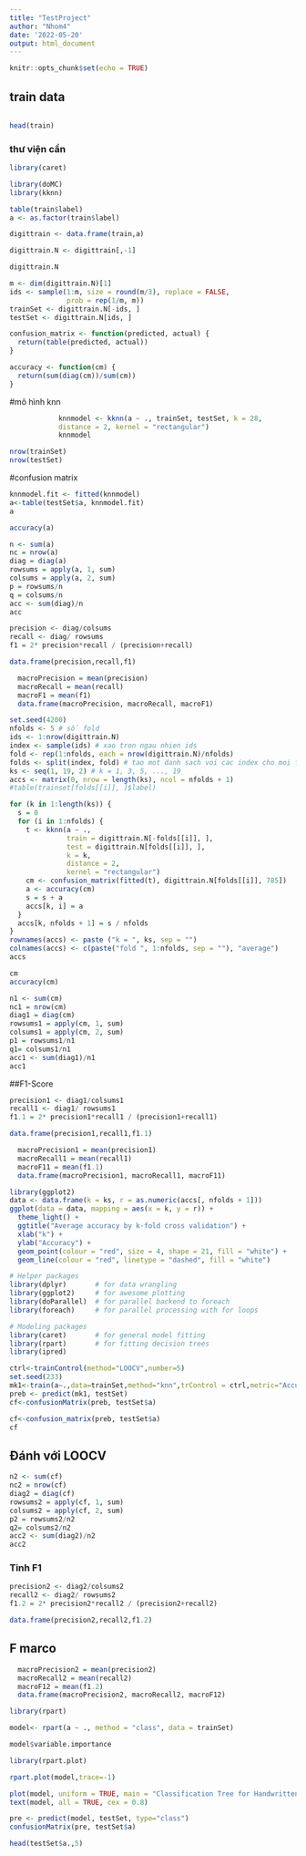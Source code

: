 ```yaml
---
title: "TestProject"
author: "Nhom4"
date: '2022-05-20'
output: html_document
---
```


```r
knitr::opts_chunk$set(echo = TRUE)
```

## train data
```r
```


```r
head(train)
```

### thư viện cần
```r
library(caret)
```
```r
library(doMC)
library(kknn)

```
```r
table(train$label)
a <- as.factor(train$label)

```
```r
digittrain <- data.frame(train,a)
```
```r
digittrain.N <- digittrain[,-1]
```
```r
digittrain.N
```
```r

m <- dim(digittrain.N)[1]
ids <- sample(1:m, size = round(m/3), replace = FALSE, 
              prob = rep(1/m, m))
trainSet <- digittrain.N[-ids, ]
testSet <- digittrain.N[ids, ]
```






```r
confusion_matrix <- function(predicted, actual) {
  return(table(predicted, actual))
}

accuracy <- function(cm) {
  return(sum(diag(cm))/sum(cm))
}
```
#mô hình knn
```r

            knnmodel <- kknn(a ~ ., trainSet, testSet, k = 28, 
            distance = 2, kernel = "rectangular")
            knnmodel

```
```r
nrow(trainSet)
nrow(testSet)
```




#confusion matrix
```r
knnmodel.fit <- fitted(knnmodel)
a<-table(testSet$a, knnmodel.fit)
a
```


```r
accuracy(a)
```
```r
n <- sum(a)
nc = nrow(a)
diag = diag(a)
rowsums = apply(a, 1, sum)
colsums = apply(a, 2, sum)
p = rowsums/n
q = colsums/n
acc <- sum(diag)/n
acc
```
```r
precision <- diag/colsums
recall <- diag/ rowsums
f1 = 2* precision*recall / (precision+recall)
```
```r
data.frame(precision,recall,f1)
```
```r
  macroPrecision = mean(precision)
  macroRecall = mean(recall)
  macroF1 = mean(f1)
  data.frame(macroPrecision, macroRecall, macroF1)

```





```r
set.seed(4200)
nfolds <- 5 # số fold
ids <- 1:nrow(digittrain.N)
index <- sample(ids) # xao tron ngau nhien ids
fold <- rep(1:nfolds, each = nrow(digittrain.N)/nfolds)
folds <- split(index, fold) # tao mot danh sach voi cac index cho moi fold
ks <- seq(1, 19, 2) # k = 1, 3, 5, ..., 19
accs <- matrix(0, nrow = length(ks), ncol = nfolds + 1)
#table(trainset[folds[[i]], ]$label)

for (k in 1:length(ks)) {
  s = 0
  for (i in 1:nfolds) {
    t <- kknn(a ~ ., 
              train = digittrain.N[-folds[[i]], ], 
              test = digittrain.N[folds[[i]], ], 
              k = k, 
              distance = 2, 
              kernel = "rectangular")
    cm <- confusion_matrix(fitted(t), digittrain.N[folds[[i]], 785])
    a <- accuracy(cm)
    s = s + a
    accs[k, i] = a
  }
  accs[k, nfolds + 1] = s / nfolds
}
rownames(accs) <- paste ("k = ", ks, sep = "")
colnames(accs) <- c(paste("fold ", 1:nfolds, sep = ""), "average")
accs
```
```r
cm
accuracy(cm)
```
```r
n1 <- sum(cm)
nc1 = nrow(cm)
diag1 = diag(cm)
rowsums1 = apply(cm, 1, sum)
colsums1 = apply(cm, 2, sum)
p1 = rowsums1/n1
q1= colsums1/n1
acc1 <- sum(diag1)/n1
acc1
```
##F1-Score
```r

precision1 <- diag1/colsums1
recall1 <- diag1/ rowsums1
f1.1 = 2* precision1*recall1 / (precision1+recall1)
```
```r
data.frame(precision1,recall1,f1.1)
```
```r
  macroPrecision1 = mean(precision1)
  macroRecall1 = mean(recall1)
  macroF11 = mean(f1.1)
  data.frame(macroPrecision1, macroRecall1, macroF11)

```




```r
library(ggplot2)
data <- data.frame(k = ks, r = as.numeric(accs[, nfolds + 1]))
ggplot(data = data, mapping = aes(x = k, y = r)) + 
  theme_light() +
  ggtitle("Average accuracy by k-fold cross validation") +
  xlab("k") + 
  ylab("Accuracy") +
  geom_point(colour = "red", size = 4, shape = 21, fill = "white") + 
  geom_line(colour = "red", linetype = "dashed", fill = "white")
```

```r
# Helper packages
library(dplyr)       # for data wrangling
library(ggplot2)     # for awesome plotting
library(doParallel)  # for parallel backend to foreach
library(foreach)     # for parallel processing with for loops

# Modeling packages
library(caret)       # for general model fitting
library(rpart)       # for fitting decision trees
library(ipred)
```




```r
ctrl<-trainControl(method="LOOCV",number=5)
set.seed(233)
mk1<-train(a~.,data=trainSet,method="knn",trControl = ctrl,metric="Accuracy")
preb <- predict(mk1, testSet)
cf<-confusionMatrix(preb, testSet$a)
```
```r
cf<-confusion_matrix(preb, testSet$a)
cf
```

## Đánh với LOOCV
```r
n2 <- sum(cf)
nc2 = nrow(cf)
diag2 = diag(cf)
rowsums2 = apply(cf, 1, sum)
colsums2 = apply(cf, 2, sum)
p2 = rowsums2/n2
q2= colsums2/n2
acc2 <- sum(diag2)/n2
acc2
```
### Tinh F1
```r

precision2 <- diag2/colsums2
recall2 <- diag2/ rowsums2
f1.2 = 2* precision2*recall2 / (precision2+recall2)
```
```r
data.frame(precision2,recall2,f1.2)
```
## F marco
```r
  macroPrecision2 = mean(precision2)
  macroRecall2 = mean(recall2)
  macroF12 = mean(f1.2)
  data.frame(macroPrecision2, macroRecall2, macroF12)

```
```r
library(rpart)

```

```r

model<- rpart(a ~ ., method = "class", data = trainSet)

```

```r
model$variable.importance
```
```r
library(rpart.plot)

rpart.plot(model,trace=-1)

plot(model, uniform = TRUE, main = "Classification Tree for Handwritten Digit Recognition ")
text(model, all = TRUE, cex = 0.8)
```
```r
pre <- predict(model, testSet, type="class")
confusionMatrix(pre, testSet$a)
```
```r
head(testSet$a.,5)
```
















